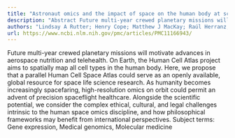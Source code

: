 ```yaml
---
title: "Astronaut omics and the impact of space on the human body at scale"
description: "Abstract Future multi-year crewed planetary missions will motivate advances in aerospace nutrition and telehealth. On Earth, the Human Cell Atlas project aims to spatially map all cell types in the hu..."
authors: "Lindsay A Rutter; Henry Cope; Matthew J MacKay; Raúl Herranz; Saswati Das; Sergey A Ponomarev; Sylvain V Costes; Amber M Paul; Richard Barker; Deanne M Taylor; Daniela Bezdan; Nathaniel J Szewczyk; Masafumi Muratani; Christopher E Mason; Stefania Giacomello"
url: https://www.ncbi.nlm.nih.gov/pmc/articles/PMC11166943/
---
```


Future multi-year crewed planetary missions will motivate advances in aerospace nutrition and telehealth. On Earth, the Human Cell Atlas project aims to spatially map all cell types in the human body. Here, we propose that a parallel Human Cell Space Atlas could serve as an openly available, global resource for space life science research. As humanity becomes increasingly spacefaring, high-resolution omics on orbit could permit an advent of precision spaceflight healthcare. Alongside the scientific potential, we consider the complex ethical, cultural, and legal challenges intrinsic to the human space omics discipline, and how philosophical frameworks may benefit from international perspectives. Subject terms: Gene expression, Medical genomics, Molecular medicine
